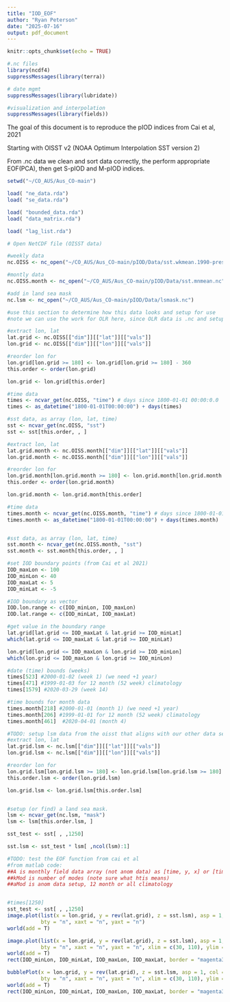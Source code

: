 ---
title: "IOD_EOF"
author: "Ryan Peterson"
date: "2025-07-16"
output: pdf_document
---

```{r setup, include=FALSE}
knitr::opts_chunk$set(echo = TRUE)
```

```{r library}
#.nc files
library(ncdf4)
suppressMessages(library(terra))

# date mgmt
suppressMessages(library(lubridate))

#visualization and interpolation
suppressMessages(library(fields))

```

The goal of this document is to reproduce the pIOD indices from Cai et al, 2021

Starting with OISST v2 (NOAA Optimum Interpolation SST version 2)

From .nc data we clean and sort data correctly, the perform appropriate EOF(PCA), then get S-pIOD and M-pIOD indices.





```{r load_data}
setwd("~/CO_AUS/Aus_CO-main")

load( "ne_data.rda")
load( "se_data.rda")

load( "bounded_data.rda")
load( "data_matrix.rda")

load( "lag_list.rda")

# Open NetCDF file (OISST data)

#weekly data
nc.OISS <- nc_open("~/CO_AUS/Aus_CO-main/pIOD/Data/sst.wkmean.1990-present.nc")

#montly data
nc.OISS.month <- nc_open("~/CO_AUS/Aus_CO-main/pIOD/Data/sst.mnmean.nc")

#add in land sea mask
nc.lsm <- nc_open("~/CO_AUS/Aus_CO-main/pIOD/Data/lsmask.nc")

```



```{r data_cleaning-weekly}
#use this section to determine how this data looks and setup for use
#note we can use the work for OLR here, since OLR data is .nc and setup similarly

#extract lon, lat
lat.grid <- nc.OISS[["dim"]][["lat"]][["vals"]]
lon.grid <- nc.OISS[["dim"]][["lon"]][["vals"]]

#reorder lon for 
lon.grid[lon.grid >= 180] <- lon.grid[lon.grid >= 180] - 360
this.order <- order(lon.grid)

lon.grid <- lon.grid[this.order]

#time data
times <- ncvar_get(nc.OISS, "time") # days since 1800-01-01 00:00:0.0
times <- as_datetime("1800-01-01T00:00:00") + days(times)

#sst data, as array (lon, lat, time)
sst <- ncvar_get(nc.OISS, "sst")
sst <- sst[this.order, , ]

```

```{r monthly}
#extract lon, lat
lat.grid.month <- nc.OISS.month[["dim"]][["lat"]][["vals"]]
lon.grid.month <- nc.OISS.month[["dim"]][["lon"]][["vals"]]

#reorder lon for 
lon.grid.month[lon.grid.month >= 180] <- lon.grid.month[lon.grid.month >= 180] - 360
this.order <- order(lon.grid.month)

lon.grid.month <- lon.grid.month[this.order]

#time data
times.month <- ncvar_get(nc.OISS.month, "time") # days since 1800-01-01 00:00:0.0
times.month <- as_datetime("1800-01-01T00:00:00") + days(times.month)


#sst data, as array (lon, lat, time)
sst.month <- ncvar_get(nc.OISS.month, "sst")
sst.month <- sst.month[this.order, , ]

```



```{r IOD_bounds}
#set IOD boundary points (from Cai et al 2021)
IOD_maxLon <- 100
IOD_minLon <- 40
IOD_maxLat <- 5
IOD_minLat <- -5

#IOD boundary as vector
IOD.lon.range <- c(IOD_minLon, IOD_maxLon)
IOD.lat.range <- c(IOD_minLat, IOD_maxLat) 

#get value in the boundary range
lat.grid[lat.grid <= IOD_maxLat & lat.grid >= IOD_minLat]
which(lat.grid <= IOD_maxLat & lat.grid >= IOD_minLat)

lon.grid[lon.grid <= IOD_maxLon & lon.grid >= IOD_minLon]
which(lon.grid <= IOD_maxLon & lon.grid >= IOD_minLon)

#date (time) bounds (weeks)
times[523] #2000-01-02 (week 1) (we need +1 year)
times[471] #1999-01-03 for 12 month (52 week) climatology
times[1579] #2020-03-29 (week 14)

#time bounds for month data
times.month[218] #2000-01-01 (month 1) (we need +1 year)
times.month[206] #1999-01-01 for 12 month (52 week) climatology
times.month[461]  #2020-04-01 (month 4)
```



```{r lsm}
#TODO: setup lsm data from the oisst that aligns with our other data sets
#extract lon, lat
lat.grid.lsm <- nc.lsm[["dim"]][["lat"]][["vals"]]
lon.grid.lsm <- nc.lsm[["dim"]][["lon"]][["vals"]]

#reorder lon for 
lon.grid.lsm[lon.grid.lsm >= 180] <- lon.grid.lsm[lon.grid.lsm >= 180] - 360
this.order.lsm <- order(lon.grid.lsm)

lon.grid.lsm <- lon.grid.lsm[this.order.lsm]


#setup (or find) a land sea mask.
lsm <- ncvar_get(nc.lsm, "mask")
lsm <- lsm[this.order.lsm, ]

```



```{r masking_test}
sst_test <- sst[ , ,1250]

sst.lsm <- sst_test * lsm[ ,ncol(lsm):1]
```



```{r EOF_function_test}
#TODO: test the EOF function from cai et al
#from matlab code:
##A is monthly field data array (not anom data) as [time, y, x] or [time, lat, lon]
##kMod is number of modes (note sure what htis means)
##aMod is anom data setup, 12 month or all climatology



```



```{r test_image}
#times[1250]
sst_test <- sst[ , ,1250]
image.plot(list(x = lon.grid, y = rev(lat.grid), z = sst.lsm), asp = 1, col = tim.colors(256),
           bty = "n", xaxt = "n", yaxt = "n")
world(add = T)

image.plot(list(x = lon.grid, y = rev(lat.grid), z = sst.lsm), asp = 1, col = tim.colors(256),
           bty = "n", xaxt = "n", yaxt = "n", xlim = c(30, 110), ylim = c(-20,20))
world(add = T)
rect(IOD_minLon, IOD_minLat, IOD_maxLon, IOD_maxLat, border = "magenta3", lwd = 2)

bubblePlot(x = lon.grid, y = rev(lat.grid), z = sst.lsm, asp = 1, col = tim.colors(256),
           bty = "n", xaxt = "n", yaxt = "n", xlim = c(30, 110), ylim = c(-20,20))
world(add = T)
rect(IOD_minLon, IOD_minLat, IOD_maxLon, IOD_maxLat, border = "magenta3", lwd = 2)

```




